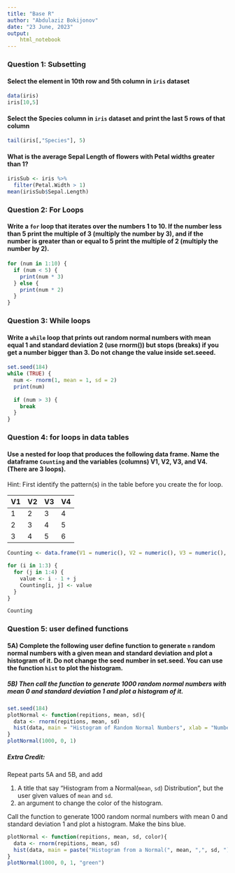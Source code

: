 ```yaml
---
title: "Base R"
author: "Abdulaziz Bokijonov"
date: "23 June, 2023"
output: 
    html_notebook
---
```


### Question 1: Subsetting

#### Select the element in 10th row and 5th column in `iris` dataset

```r
data(iris)
iris[10,5]
```


#### Select the Species column in `iris` dataset and print the last 5 rows of that column
```r
tail(iris[,"Species"], 5)
```


#### What is the average Sepal Length of flowers with Petal widths greater than 1? 

```r
irisSub <- iris %>%
  filter(Petal.Width > 1)
mean(irisSub$Sepal.Length)

```

### Question 2: For Loops

#### Write a `for` loop that iterates over the numbers 1 to 10. If the number less than 5 print the multiple of 3 (multiply the number by 3), and if the number is greater than or equal to 5 print the multiple of 2 (multiply the number by 2). 

```r
for (num in 1:10) {
  if (num < 5) {
    print(num * 3)
  } else {
    print(num * 2)
  }
}

```

### Question 3: While loops

#### Write a `while` loop that prints out random normal numbers with mean equal 1 and standard deviation 2 (use rnorm()) but stops (breaks) if you get a number bigger than 3. Do not change the value inside set.seeed.
```r
set.seed(184)
while (TRUE) {
  num <- rnorm(1, mean = 1, sd = 2)
  print(num)
  
  if (num > 3) {
    break
  }
}
```

### Question 4: for loops in data tables

#### Use a nested for loop that produces the following data frame. Name the dataframe  `Counting` and the variables (columns)  V1, V2, V3, and V4.  (There are 3 loops). 

Hint: First identify the pattern(s) in the table before you create the for loop.

| V1 | V2 | V3 | V4 |  
|:-- |:-- |:-- |:-- |
| 1 | 2 | 3 | 4 |  
| 2 | 3 | 4 | 5 |  
| 3 | 4 | 5 | 6 |  

```r
Counting <- data.frame(V1 = numeric(), V2 = numeric(), V3 = numeric(), V4 = numeric())

for (i in 1:3) {
  for (j in 1:4) {
    value <- i - 1 + j
    Counting[i, j] <- value
  }
}

Counting
```

### Question 5: user defined functions

#### 5A) Complete the following user define function to generate `n` random normal numbers with a given mean and standard deviation and plot a histogram of it. Do not change  the seed number in set.seed. You can use the function `hist` to plot the histogram.  

##### 5B) Then call the function to generate 1000 random normal numbers with mean 0 and standard deviation 1 and plot a histogram of it.

```r
set.seed(184)
plotNormal <- function(repitions, mean, sd){
  data <- rnorm(repitions, mean, sd)
  hist(data, main = "Histogram of Random Normal Numbers", xlab = "Numbers")
}
plotNormal(1000, 0, 1)

```

##### Extra Credit: 

Repeat parts 5A and 5B, and add 

1. A title that say "Histogram from a Normal(`mean`, `sd`) Distribution", but the user given values of `mean` and `sd`.
2. an argument to change the color of the histogram.  

Call the function to generate 1000 random normal numbers with mean 0 and standard deviation 1 and plot a histogram. Make the bins blue.

```r
plotNormal <- function(repitions, mean, sd, color){
  data <- rnorm(repitions, mean, sd)
  hist(data, main = paste("Histogram from a Normal(", mean, ",", sd, ") Distribution"), xlab = "Numbers", col = color)
}
plotNormal(1000, 0, 1, "green")


```
